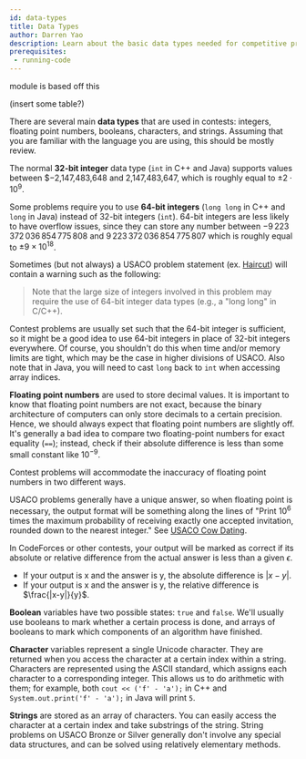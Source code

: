 ```yaml
---
id: data-types
title: Data Types
author: Darren Yao
description: Learn about the basic data types needed for competitive programming.
prerequisites:
 - running-code
---
```


<Resources>
  <Resource source="IUSACO" title="2.2 - Data Types">module is based off this</Resource>
  <Resource source="CPH" title="1.1 to 1.3 - Introduction"></Resource>
  <Resource source="PAPS" title="2.3 - Variables & Types"></Resource>
</Resources>

<br />

(insert some table?)

There are several main **data types** that are used in contests: integers, floating point numbers, booleans, characters, and strings. Assuming that you are familiar with the language you are using, this should be mostly review.

The normal **32-bit integer** data type (`int` in C++ and Java) supports values between $−2\,147\,483\,648 and 2\,147\,483\,647, which is
roughly equal to $\pm 2 \cdot 10^9$.

Some problems require you to use **64-bit integers** (`long long` in C++ and `long` in Java) instead of 32-bit integers (`int`). 64-bit integers are less likely to have overflow issues, since they can store any number between $-9\,223\,372\,036\,854\,775\,808$ and $9\,223\,372\,036\,854\,775\,807$ which is roughly equal to $\pm 9 \times 10^{18}$.

Sometimes (but not always) a USACO problem statement (ex. [Haircut](http://www.usaco.org/index.php?page=viewproblem2&cpid=1041)) will contain a warning such as the following:

> Note that the large size of integers involved in this problem may require the use of 64-bit integer data types (e.g., a "long long" in C/C++).

Contest problems are usually set such that the 64-bit integer is sufficient, so it might be a good idea to use 64-bit integers in place of 32-bit integers everywhere. Of course, you shouldn't do this when time and/or memory limits are tight, which may be the case in higher divisions of USACO. Also note that in Java, you will need to cast `long` back to `int` when accessing array indices. 

**Floating point numbers** are used to store decimal values. It is important to know that floating point numbers are not exact, because the binary architecture of computers can only store decimals to a certain precision. Hence, we should always expect that floating point numbers are slightly off. It's generally a bad idea to compare two floating-point numbers for exact equality (`==`); instead, check if their absolute difference is less than some small constant like $10^{-9}$. 

Contest problems will accommodate the inaccuracy of floating point numbers in two different ways. 

USACO problems generally have a unique answer, so when floating point is necessary, the output format will be something along the lines of "Print $10^6$ times the maximum probability of receiving exactly one accepted invitation, rounded down to the nearest integer." See [USACO Cow Dating](http://www.usaco.org/index.php?page=viewproblem2&cpid=924).

In CodeForces or other contests, your output will be marked as correct if its absolute or relative difference from the actual answer is less than a given $\epsilon$. 

- If your output is x and the answer is y, the absolute difference is $|x-y|$.
- If your output is x and the answer is y, the relative difference is $\frac{|x-y|}{y}$.

**Boolean** variables have two possible states: `true` and `false`. We'll usually use booleans to mark whether a certain process is done, and arrays of booleans to mark which components of an algorithm have finished.

**Character** variables represent a single Unicode character. They are returned when you access the character at a certain index within a string. Characters are represented using the ASCII standard, which assigns each character to a corresponding integer. This allows us to do arithmetic with them; for example, both `cout << ('f' - 'a');` in C++ and `System.out.print('f' - 'a');` in Java will print `5`.

**Strings** are stored as an array of characters. You can easily access the character at a certain index and take substrings of the string. String problems on USACO Bronze or Silver generally don't involve any special data structures, and can be solved using relatively elementary methods.

